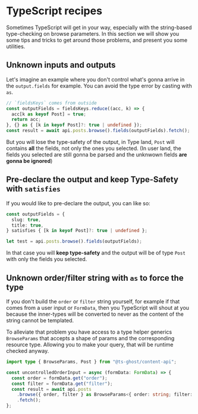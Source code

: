 # TypeScript recipes

Sometimes TypeScript will get in your way, especially with the string-based type-checking on browse parameters. In this section we will show you some tips and tricks to get around those problems, and present you some utilities.

## Unknown inputs and outputs

Let's imagine an example where you don't control what's gonna arrive in the `output.fields` for example.
You can avoid the type error by casting with `as`.

```ts
// `fieldsKeys` comes from outside
const outputFields = fieldsKeys.reduce((acc, k) => {
  acc[k as keyof Post] = true;
  return acc;
}, {} as { [k in keyof Post]?: true | undefined });
const result = await api.posts.browse().fields(outputFields).fetch();
```

But you will lose the type-safety of the output, in Type land, `Post` will contains **all** the fields, not only the ones you selected.
(In user land, the fields you selected are still gonna be parsed and the unknwown fields **are gonna be ignored**)

## Pre-declare the output and keep Type-Safety with `satisfies`

If you would like to pre-declare the output, you can like so:

```ts
const outputFields = {
  slug: true,
  title: true,
} satisfies { [k in keyof Post]?: true | undefined };

let test = api.posts.browse().fields(outputFields);
```

In that case you will **keep type-safety** and the output will be of type `Post` with only the fields you selected.

## Unknown order/filter string with `as` to force the type

If you don't build the `order` or `filter` string yourself, for example if that comes from a user input or `FormData`, then you TypeScript will shout at you because the inner-types will be converted to never as the content of the string cannot be templated.

To alleviate that problem you have access to a type helper generics `BrowseParams` that accepts a shape of params and the corresponding resource type. Allowing you to make your query, that will be runtime checked anyway.

```ts
import type { BrowseParams, Post } from "@ts-ghost/content-api";

const uncontrolledOrderInput = async (formData: FormData) => {
  const order = formData.get("order");
  const filter = formData.get("filter");
  const result = await api.posts
    .browse({ order, filter } as BrowseParams<{ order: string; filter: string }, Post>)
    .fetch();
};
```
